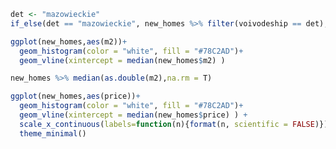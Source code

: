 ```r
det <- "mazowieckie"
if_else(det == "mazowieckie", new_homes %>% filter(voivodeship == det),new_homes)
```

```r
ggplot(new_homes,aes(m2))+
  geom_histogram(color = "white", fill = "#78C2AD")+
  geom_vline(xintercept = median(new_homes$m2) )

```
```r
new_homes %>% median(as.double(m2),na.rm = T)
```

```r
ggplot(new_homes,aes(price))+
  geom_histogram(color = "white", fill = "#78C2AD")+
  geom_vline(xintercept = median(new_homes$price) ) +
  scale_x_continuous(labels=function(n){format(n, scientific = FALSE)})+
  theme_minimal()
```

